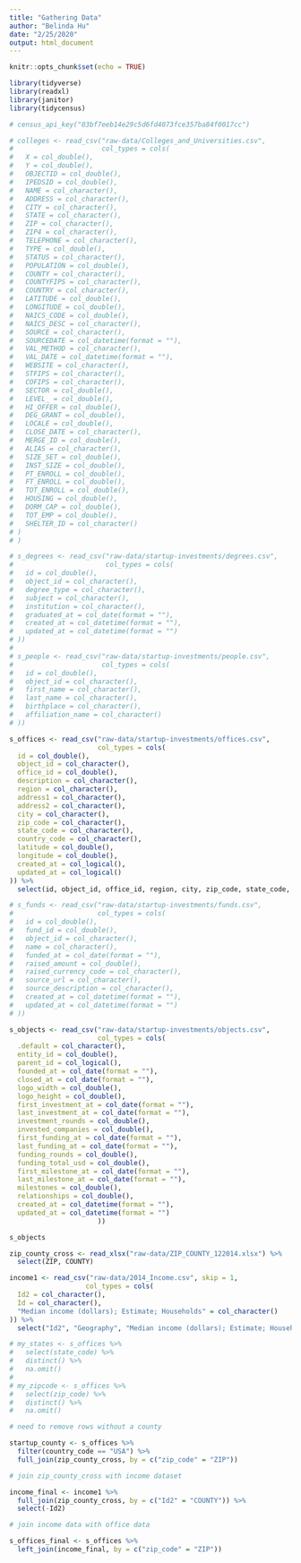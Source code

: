 ```yaml
---
title: "Gathering Data"
author: "Belinda Hu"
date: "2/25/2020"
output: html_document
---
```


```r
knitr::opts_chunk$set(echo = TRUE)

library(tidyverse)
library(readxl)
library(janitor)
library(tidycensus)

# census_api_key("03bf7eeb14e29c5d6fd4073fce357ba84f0017cc")

```

```r

# colleges <- read_csv("raw-data/Colleges_and_Universities.csv", 
#                      col_types = cols(
#   X = col_double(),
#   Y = col_double(),
#   OBJECTID = col_double(),
#   IPEDSID = col_double(),
#   NAME = col_character(),
#   ADDRESS = col_character(),
#   CITY = col_character(),
#   STATE = col_character(),
#   ZIP = col_character(),
#   ZIP4 = col_character(),
#   TELEPHONE = col_character(),
#   TYPE = col_double(),
#   STATUS = col_character(),
#   POPULATION = col_double(),
#   COUNTY = col_character(),
#   COUNTYFIPS = col_character(),
#   COUNTRY = col_character(),
#   LATITUDE = col_double(),
#   LONGITUDE = col_double(),
#   NAICS_CODE = col_double(),
#   NAICS_DESC = col_character(),
#   SOURCE = col_character(),
#   SOURCEDATE = col_datetime(format = ""),
#   VAL_METHOD = col_character(),
#   VAL_DATE = col_datetime(format = ""),
#   WEBSITE = col_character(),
#   STFIPS = col_character(),
#   COFIPS = col_character(),
#   SECTOR = col_double(),
#   LEVEL_ = col_double(),
#   HI_OFFER = col_double(),
#   DEG_GRANT = col_double(),
#   LOCALE = col_double(),
#   CLOSE_DATE = col_character(),
#   MERGE_ID = col_double(),
#   ALIAS = col_character(),
#   SIZE_SET = col_double(),
#   INST_SIZE = col_double(),
#   PT_ENROLL = col_double(),
#   FT_ENROLL = col_double(),
#   TOT_ENROLL = col_double(),
#   HOUSING = col_double(),
#   DORM_CAP = col_double(),
#   TOT_EMP = col_double(),
#   SHELTER_ID = col_character()
# )
# )
```

```r

# s_degrees <- read_csv("raw-data/startup-investments/degrees.csv", 
#                       col_types = cols(
#   id = col_double(),
#   object_id = col_character(),
#   degree_type = col_character(),
#   subject = col_character(),
#   institution = col_character(),
#   graduated_at = col_date(format = ""),
#   created_at = col_datetime(format = ""),
#   updated_at = col_datetime(format = "")
# ))
# 
# s_people <- read_csv("raw-data/startup-investments/people.csv",
#                      col_types = cols(
#   id = col_double(),
#   object_id = col_character(),
#   first_name = col_character(),
#   last_name = col_character(),
#   birthplace = col_character(),
#   affiliation_name = col_character()
# ))

s_offices <- read_csv("raw-data/startup-investments/offices.csv", 
                      col_types = cols(
  id = col_double(),
  object_id = col_character(),
  office_id = col_double(),
  description = col_character(),
  region = col_character(),
  address1 = col_character(),
  address2 = col_character(),
  city = col_character(),
  zip_code = col_character(),
  state_code = col_character(),
  country_code = col_character(),
  latitude = col_double(),
  longitude = col_double(),
  created_at = col_logical(),
  updated_at = col_logical()
)) %>% 
  select(id, object_id, office_id, region, city, zip_code, state_code, country_code)

# s_funds <- read_csv("raw-data/startup-investments/funds.csv", 
#                     col_types = cols(
#   id = col_double(),
#   fund_id = col_double(),
#   object_id = col_character(),
#   name = col_character(),
#   funded_at = col_date(format = ""),
#   raised_amount = col_double(),
#   raised_currency_code = col_character(),
#   source_url = col_character(),
#   source_description = col_character(),
#   created_at = col_datetime(format = ""),
#   updated_at = col_datetime(format = "")
# ))

s_objects <- read_csv("raw-data/startup-investments/objects.csv",
                      col_types = cols(
  .default = col_character(),
  entity_id = col_double(),
  parent_id = col_logical(),
  founded_at = col_date(format = ""),
  closed_at = col_date(format = ""),
  logo_width = col_double(),
  logo_height = col_double(),
  first_investment_at = col_date(format = ""),
  last_investment_at = col_date(format = ""),
  investment_rounds = col_double(),
  invested_companies = col_double(),
  first_funding_at = col_date(format = ""),
  last_funding_at = col_date(format = ""),
  funding_rounds = col_double(),
  funding_total_usd = col_double(),
  first_milestone_at = col_date(format = ""),
  last_milestone_at = col_date(format = ""),
  milestones = col_double(),
  relationships = col_double(),
  created_at = col_datetime(format = ""),
  updated_at = col_datetime(format = "")
                      ))

s_objects
```

```r

zip_county_cross <- read_xlsx("raw-data/ZIP_COUNTY_122014.xlsx") %>% 
  select(ZIP, COUNTY)

income1 <- read_csv("raw-data/2014_Income.csv", skip = 1,
                   col_types = cols(
  Id2 = col_character(),
  Id = col_character(),
  "Median income (dollars); Estimate; Households" = col_character()
)) %>% 
  select("Id2", "Geography", "Median income (dollars); Estimate; Households")

# my_states <- s_offices %>% 
#   select(state_code) %>% 
#   distinct() %>% 
#   na.omit()
# 
# my_zipcode <- s_offices %>% 
#   select(zip_code) %>% 
#   distinct() %>% 
#   na.omit()

```

```r

# need to remove rows without a county

startup_county <- s_offices %>% 
  filter(country_code == "USA") %>% 
  full_join(zip_county_cross, by = c("zip_code" = "ZIP")) 

# join zip_county_cross with income dataset 

income_final <- income1 %>% 
  full_join(zip_county_cross, by = c("Id2" = "COUNTY")) %>% 
  select(-Id2)

# join income data with office data

s_offices_final <- s_offices %>% 
  left_join(income_final, by = c("zip_code" = "ZIP"))
  

```


